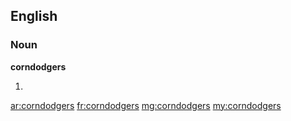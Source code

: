 ==English==

===Noun===
'''corndodgers'''

# {{plural of|[[corndodger]]}}

[[ar:corndodgers]]
[[fr:corndodgers]]
[[mg:corndodgers]]
[[my:corndodgers]]